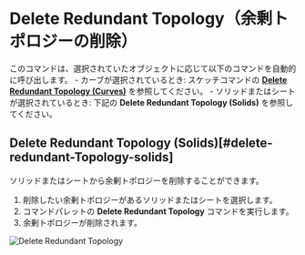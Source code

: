 
<Reference shortcut="" command="Delete Redundant Topology" button="" />

# Delete Redundant Topology（余剰トポロジーの削除）

このコマンドは、選択されていたオブジェクトに応じて以下のコマンドを自動的に呼び出します。
    - カーブが選択されているとき: スケッチコマンドの [**Delete Redundant Topology (Curves)**](../sketch/delete-redundant-topology) を参照してください。
    - ソリッドまたはシートが選択されているとき: 下記の **Delete Redundant Topology (Solids)** を参照してください。

## Delete Redundant Topology (Solids)[#delete-redundant-Topology-solids]

ソリッドまたはシートから余剰トポロジーを削除することができます。

1. 削除したい余剰トポロジーがあるソリッドまたはシートを選択します。
2. コマンドパレットの **Delete Redundant Topology** コマンドを実行します。
3. 余剰トポロジーが削除されます。

![Delete Redundant Topology](/img/delete-redundant-topology-solid.gif)


